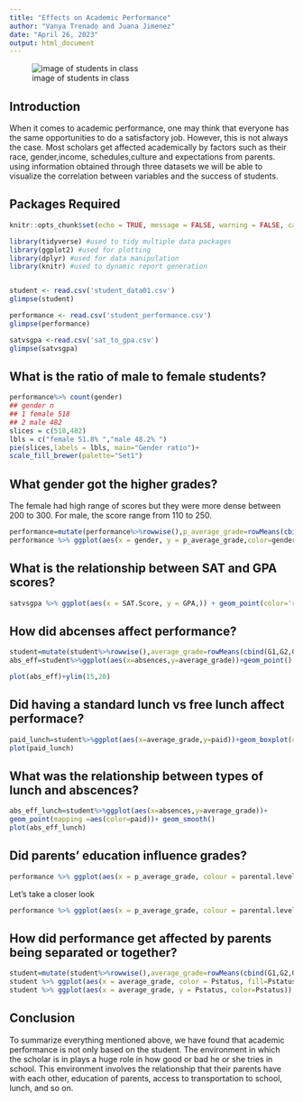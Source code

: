 ```yaml
---
title: "Effects on Academic Performance"
author: "Vanya Trenado and Juana Jimenez"
date: "April 26, 2023"
output: html_document
---
```



![image of students in class](https://s2.research.com/wp-content/uploads/2020/12/24112827/American-Students-Classroom-1-760x380.png)


## Introduction

When it comes to academic performance, one may think that everyone has the same opportunities to do a satisfactory job. However, this is not always the case. Most scholars get affected academically by factors such as their race, gender,income, schedules,culture and expectations from parents. using information obtained through three datasets we will be able to visualize the correlation between variables and the success of students. 

## Packages Required
```r
knitr::opts_chunk$set(echo = TRUE, message = FALSE, warning = FALSE, cache = TRUE)
```


```r
library(tidyverse) #used to tidy multiple data packages
library(ggplot2) #used for plotting
library(dplyr) #used for data manipulation
library(knitr) #used to dynamic report generation


student <- read.csv('student_data01.csv')
glimpse(student)

performance <- read.csv('student_performance.csv')
glimpse(performance)

satvsgpa <-read.csv('sat_to_gpa.csv')
glimpse(satvsgpa)
```

## What is the ratio of male to female students?

```r
performance%>% count(gender)
## gender n
## 1 female 518
## 2 male 482
slices = c(518,482)
lbls = c("female 51.8% ","male 48.2% ")
pie(slices,labels = lbls, main="Gender ratio")+
scale_fill_brewer(palette="Set1")
```


## What gender got the higher grades?

The female had high range of scores but they were more dense between 200 to 300. For male, the score range from 110 to 250.

```r

performance=mutate(performance%>%rowwise(),p_average_grade=rowMeans(cbind(math.score,reading.score,writing.score)))
performance %>% ggplot(aes(x = gender, y = p_average_grade,color=gender)) + geom_boxplot(alpha = .5,)

```

## What is the relationship between SAT and GPA scores?

```r
satvsgpa %>% ggplot(aes(x = SAT.Score, y = GPA,)) + geom_point(color='red')+ ylim(1,4)+xlim(600,1600)
```


## How did abcenses affect performance?

```r
student=mutate(student%>%rowwise(),average_grade=rowMeans(cbind(G1,G2,G3)))
abs_eff=student%>%ggplot(aes(x=absences,y=average_grade))+geom_point()

plot(abs_eff)+ylim(15,20)

```


## Did having a standard lunch vs free lunch affect performace?

```r
paid_lunch=student%>%ggplot(aes(x=average_grade,y=paid))+geom_boxplot(color="blue")
plot(paid_lunch)

```

## What was the relationship between types of lunch and abscences?

```r
abs_eff_lunch=student%>%ggplot(aes(x=absences,y=average_grade))+
geom_point(mapping =aes(color=paid))+ geom_smooth()
plot(abs_eff_lunch)
```

## Did parents' education influence grades?

```r
performance %>% ggplot(aes(x = p_average_grade, colour = parental.level.of.education, fill=parental.level.of.education)) + geom_density(alpha = .05)
```

Let's take a closer look
```r
performance %>% ggplot(aes(x = p_average_grade, colour = parental.level.of.education, fill=parental.level.of.education)) + geom_density(alpha = .05)+xlim(80,100)
```


## How did performance get affected by parents being separated or together?

```r
student=mutate(student%>%rowwise(),average_grade=rowMeans(cbind(G1,G2,G3)))
student %>% ggplot(aes(x = average_grade, color = Pstatus, fill=Pstatus)) + geom_density(alpha = .05)
student %>% ggplot(aes(x = average_grade, y = Pstatus, color=Pstatus)) + geom_boxplot()
```

## Conclusion

To summarize everything mentioned above, we have found that academic performance is not only based on the student. The environment in which the scholar is in plays a huge role in how good or bad he or she tries in school. This environment involves the relationship that their parents have with each other, education of parents, access to transportation to school, lunch, and so on.